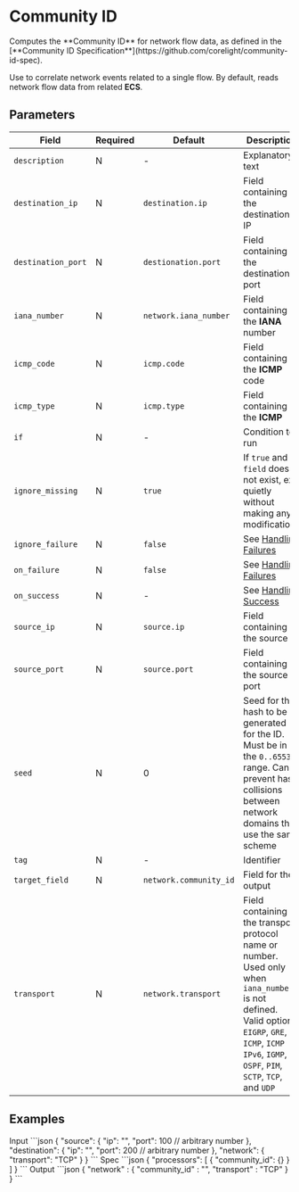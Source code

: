 # Community ID

<Synopsis>
Computes the **Community ID** for network flow data, as defined in the [**Community ID Specification**](https://github.com/corelight/community-id-spec).
</Synopsis>

Use to correlate network events related to a single flow. By default, reads network flow data from related **ECS**.

## Parameters

|Field|Required|Default|Description|
|---|---|---|---|
|`description`|N|-|Explanatory text|
|`destination_ip`|N|`destination.ip`|Field containing the destination IP|
|`destination_port`|N|`destionation.port`|Field containing the destination port|
|`iana_number`|N|`network.iana_number`|Field containing the **IANA** number|
|`icmp_code`|N|`icmp.code`|Field containing the **ICMP** code|
|`icmp_type`|N|`icmp.type`|Field containing the **ICMP**
|`if`|N|-|Condition to run|
|`ignore_missing`|N|`true`|If `true` and `field` does not exist, exit quietly without making any modifications|
|`ignore_failure`|N|`false`|See [Handling Failures](../handling-failures.mdx)|
|`on_failure`|N|`false`|See [Handling Failures](../handling-failures.mdx)|
|`on_success`|N|-|See [Handling Success](../handling-success.mdx)|
|`source_ip`|N|`source.ip`|Field containing the source IP|
|`source_port`|N|`source.port`|Field containing the source port|
|`seed`|N|0|Seed for the hash to be generated for the ID. Must be in the `0..65535` range. Can prevent hash collisions between network domains that use the same scheme|
|`tag`|N|-|Identifier|
|`target_field`|N|`network.community_id`|Field for the output|
|`transport`|N|`network.transport`|Field containing the transport protocol name or number. Used only when `iana_number` is not defined. Valid options: `EIGRP`, `GRE`, `ICMP`, `ICMP IPv6`, `IGMP`, `OSPF`, `PIM`, `SCTP`, `TCP`, and `UDP`|

## Examples


<Example>
   <Description>
   Input
   </Description>
   <SampleCode>
   ```json
   {
      "source": {
         "ip": "<ip-address-1>",
         "port": 100 // arbitrary number
      },
      "destination": {
         "ip": "<ip-address-2>",
         "port": 200 // arbitrary number
      },
      "network": {
         "transport": "TCP"
      }
   }
   ```
   </SampleCode>

   <Description>
   Spec
   </Description>
   <SampleCode>
   ```json
   {
      "processors": [
         {
            "community_id": {}
         }
      ]
   }
   ```
   </SampleCode>

   <Description>
   Output
   </Description>
   <SampleCode>
   ```json
   {
      "network" : {
         "community_id" : "<base-64-hash>",
         "transport" : "TCP"
      }
   }
   ```
   </SampleCode>
</Example>
